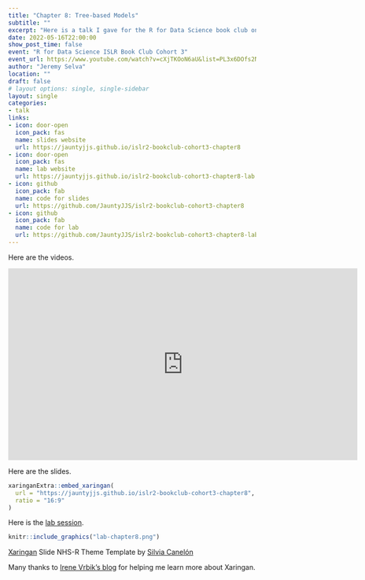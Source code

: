 ```yaml
---
title: "Chapter 8: Tree-based Models"
subtitle: ""
excerpt: "Here is a talk I gave for the R for Data Science book club on An Introduction to Statistical Learning: With Applications in R Second Edition"
date: 2022-05-16T22:00:00
show_post_time: false
event: "R for Data Science ISLR Book Club Cohort 3"
event_url: https://www.youtube.com/watch?v=cXjTKOoN6aU&list=PL3x6DOfs2NGisLSs09v1NQUQaxuE8nbOO
author: "Jeremy Selva"
location: ""
draft: false
# layout options: single, single-sidebar
layout: single
categories:
- talk
links:
- icon: door-open
  icon_pack: fas
  name: slides website
  url: https://jauntyjjs.github.io/islr2-bookclub-cohort3-chapter8
- icon: door-open
  icon_pack: fas
  name: lab website
  url: https://jauntyjjs.github.io/islr2-bookclub-cohort3-chapter8-lab
- icon: github
  icon_pack: fab
  name: code for slides
  url: https://github.com/JauntyJJS/islr2-bookclub-cohort3-chapter8
- icon: github
  icon_pack: fab
  name: code for lab
  url: https://github.com/JauntyJJS/islr2-bookclub-cohort3-chapter8-lab
---
```


Here are the videos.

<iframe width="710" height="390" src="https://www.youtube.com/embed/Ruv7LABdmK8" frameborder="0" allowfullscreen></iframe>

Here are the slides.

```r

xaringanExtra::embed_xaringan(
  url = "https://jauntyjjs.github.io/islr2-bookclub-cohort3-chapter8",
  ratio = "16:9"
)

```

Here is the [lab session](https://jauntyjjs.github.io/islr2-bookclub-cohort3-chapter8-lab).

```r
knitr::include_graphics("lab-chapter8.png")
```

[Xaringan](https://github.com/yihui/xaringan) Slide NHS-R Theme Template by [Silvia Canelón](https://github.com/spcanelon/xaringan-basics-and-beyond)

Many thanks to [Irene Vrbik's blog](https://irene.vrbik.ok.ubc.ca/blog/2021-07-14-xaringan-slides/) for helping me learn more about Xaringan.
